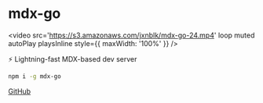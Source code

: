 
<Head>
  <title>Hello</title>
</Head>

# mdx-go

<video
  src='https://s3.amazonaws.com/jxnblk/mdx-go-24.mp4'
  loop
  muted
  autoPlay
  playsInline
  style={{
    maxWidth: '100%'
  }}
/>

:zap: Lightning-fast MDX-based dev server

```sh
npm i -g mdx-go
```

[GitHub](https://github.com/jxnblk/mdx-go)


